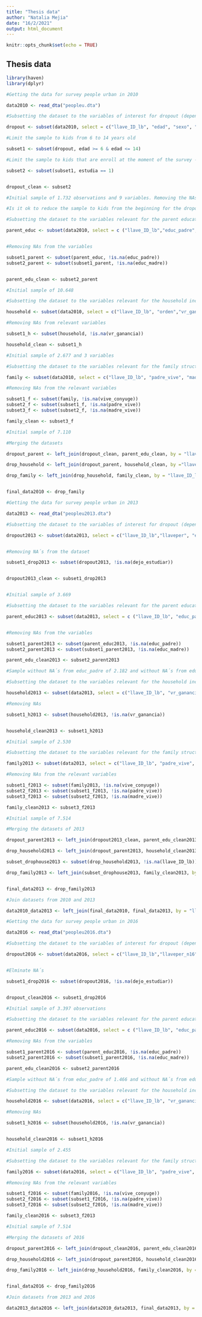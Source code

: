 ```yaml
---
title: "Thesis data"
author: "Natalia Mejia"
date: "16/2/2021"
output: html_document
---
```


```r
knitr::opts_chunk$set(echo = TRUE)
```

## Thesis data

```r
library(haven)
library(dplyr)

#Getting the data for survey people urban in 2010

data2010 <- read_dta("peopleu.dta")

```


```r
#Subsetting the dataset to the variables of interest for dropout (dependent variable)

dropout <- subset(data2010, select = c("llave_ID_lb", "edad", "sexo", "estudia", "grado_educ_cursa"))

#Limit the sample to kids from 6 to 14 years old

subset1 <- subset(dropout, edad >= 6 & edad <= 14)

#Limit the sample to kids that are enroll at the moment of the survey --> risk population

subset2 <- subset(subset1, estudia == 1)


dropout_clean <- subset2

#Initial sample of 1.732 observations and 9 variables. Removing the NAs from the variables would reduce the sample too much (check this with Michaela)

#Is it ok to reduce the sample to kids from the beginning for the dropout variable?


```

```r
#Subsetting the dataset to the variables relevant for the parent education variable

parent_educ <- subset(data2010, select = c ("llave_ID_lb","educ_padre","educ_madre")) 


#Removing NAs from the variables

subset1_parent <- subset(parent_educ, !is.na(educ_padre))
subset2_parent <- subset(subset1_parent, !is.na(educ_madre))


parent_edu_clean <- subset2_parent

#Initial sample of 10.648
```


```r
#Subsetting the dataset to the variables relevant for the household income variable

household <- subset(data2010, select = c("llave_ID_lb", "orden","vr_ganancia"))

#Removing NAs from relevant variables

subset1_h <- subset(household, !is.na(vr_ganancia))

household_clean <- subset1_h

#Initial sample of 2.677 and 3 variables 
```


```r
#Subsetting the dataset to the variables relevant for the family structure variable

family <- subset(data2010, select = c("llave_ID_lb", "padre_vive", "madre_vive", "vive_conyuge", "otras_unionesm"))

#Removing NAs from the relevant variables

subset1_f <- subset(family, !is.na(vive_conyuge))
subset2_f <- subset(subset1_f, !is.na(padre_vive))
subset3_f <- subset(subset2_f, !is.na(madre_vive))

family_clean <- subset3_f

#Initial sample of 7.110

```


```r
#Merging the datasets

dropout_parent <- left_join(dropout_clean, parent_edu_clean, by = "llave_ID_lb")

drop_household <- left_join(dropout_parent, household_clean, by ="llave_ID_lb")

drop_family <- left_join(drop_household, family_clean, by = "llave_ID_lb")


final_data2010 <- drop_family
```


```r
#Getting the data for survey people urban in 2013

data2013 <- read_dta("peopleu2013.dta")

```

```r
#Subsetting the dataset to the variables of interest for dropout (dependent variable)

dropout2013 <- subset(data2013, select = c("llave_ID_lb","llaveper", "edad","estudia", "estudiaba_2010", "grado_educ_2010", "grado_educ_cursa", "dejo_estudiar", "tipo_estab"))


#Removing NA´s from the dataset

subset1_drop2013 <- subset(dropout2013, !is.na(dejo_estudiar))


dropout2013_clean <- subset1_drop2013


#Initial sample of 3.669

```

```r

#Subsetting the dataset to the variables relevant for the parent education variable 2013

parent_educ2013 <- subset(data2013, select = c ("llave_ID_lb", "educ_padre","educ_madre")) 


#Removing NAs from the variables

subset1_parent2013 <- subset(parent_educ2013, !is.na(educ_padre))
subset2_parent2013 <- subset(subset1_parent2013, !is.na(educ_madre))

parent_edu_clean2013 <- subset2_parent2013

#Sample without NA´s from educ_padre of 2.182 and without NA´s from educ_padre and educ_madre the is sample is of 272 observations.

```


```r
#Subsetting the dataset to the variables relevant for the household income variable 2013

household2013 <- subset(data2013, select = c("llave_ID_lb", "vr_ganancia"))

#Removing NAs 

subset1_h2013 <- subset(household2013, !is.na(vr_ganancia))


household_clean2013 <- subset1_h2013

#Initial sample of 2.530

```

```r
#Subsetting the dataset to the variables relevant for the family structure variable 2013

family2013 <- subset(data2013, select = c("llave_ID_lb", "padre_vive", "madre_vive", "vive_conyuge"))

#Removing NAs from the relevant variables

subset1_f2013 <- subset(family2013, !is.na(vive_conyuge))
subset2_f2013 <- subset(subset1_f2013, !is.na(padre_vive))
subset3_f2013 <- subset(subset2_f2013, !is.na(madre_vive))

family_clean2013 <- subset3_f2013

#Initial sample of 7.514

```

```r
#Merging the datasets of 2013

dropout_parent2013 <- left_join(dropout2013_clean, parent_edu_clean2013, by = "llave_ID_lb")

drop_household2013 <- left_join(dropout_parent2013, household_clean2013, by ="llave_ID_lb")

subset_drophouse2013 <- subset(drop_household2013, !is.na(llave_ID_lb))

drop_family2013 <- left_join(subset_drophouse2013, family_clean2013, by = "llave_ID_lb")


final_data2013 <- drop_family2013

```


```r
#Join datasets from 2010 and 2013

data2010_data2013 <- left_join(final_data2010, final_data2013, by = "llave_ID_lb")

```

```r
#Getting the data for survey people urban in 2016

data2016 <- read_dta("peopleu2016.dta")


```

```r
#Subsetting the dataset to the variables of interest for dropout (dependent variable)

dropout2016 <- subset(data2016, select = c("llave_ID_lb","llaveper_n16", "edad","estudia", "grado_educ_cursa","dejo_estudiar", "tipo_estab"))


#Elminate NA´s 

subset1_drop2016 <- subset(dropout2016, !is.na(dejo_estudiar))


dropout_clean2016 <- subset1_drop2016

#Initial sample of 3.397 observations

```

```r
#Subsetting the dataset to the variables relevant for the parent education variable 2016

parent_educ2016 <- subset(data2016, select = c ("llave_ID_lb", "educ_padre","educ_madre")) 

#Removing NAs from the variables

subset1_parent2016 <- subset(parent_educ2016, !is.na(educ_padre))
subset2_parent2016 <- subset(subset1_parent2016, !is.na(educ_madre))

parent_edu_clean2016 <- subset2_parent2016

#Sample without NA´s from educ_padre of 1.466 and without NA´s from educ_padre and educ_madre the is sample is of 183 observations.

```

```r
#Subsetting the dataset to the variables relevant for the household income variable 2016

household2016 <- subset(data2016, select = c("llave_ID_lb", "vr_ganancia"))

#Removing NAs 

subset1_h2016 <- subset(household2016, !is.na(vr_ganancia))


household_clean2016 <- subset1_h2016

#Initial sample of 2.455

```

```r
#Subsetting the dataset to the variables relevant for the family structure variable 2016

family2016 <- subset(data2016, select = c("llave_ID_lb", "padre_vive", "madre_vive", "vive_conyuge"))

#Removing NAs from the relevant variables

subset1_f2016 <- subset(family2016, !is.na(vive_conyuge))
subset2_f2016 <- subset(subset1_f2016, !is.na(padre_vive))
subset3_f2016 <- subset(subset2_f2016, !is.na(madre_vive))

family_clean2016 <- subset3_f2013

#Initial sample of 7.514

```

```r
#Merging the datasets of 2016

dropout_parent2016 <- left_join(dropout_clean2016, parent_edu_clean2016, by = "llave_ID_lb")

drop_household2016 <- left_join(dropout_parent2016, household_clean2016, by ="llave_ID_lb")

drop_family2016 <- left_join(drop_household2016, family_clean2016, by = "llave_ID_lb")


final_data2016 <- drop_family2016
```

```r
#Join datasets from 2013 and 2016

data2013_data2016 <- left_join(data2010_data2013, final_data2013, by = "llave_ID_lb")


```

